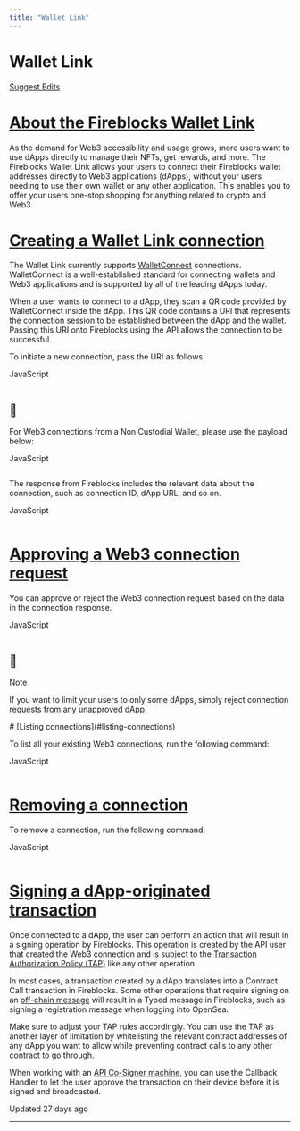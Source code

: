 ```yaml
---
title: "Wallet Link"
---
```

  
  # Wallet Link

[Suggest Edits](/edit/web3-wallet-link)

# [About the Fireblocks Wallet Link](#about-the-fireblocks-wallet-link)

As the demand for Web3 accessibility and usage grows, more users want to use dApps directly to manage their NFTs, get rewards, and more. The Fireblocks Wallet Link allows your users to connect their Fireblocks wallet addresses directly to Web3 applications (dApps), without your users needing to use their own wallet or any other application. This enables you to offer your users one-stop shopping for anything related to crypto and Web3.

# [Creating a Wallet Link connection](#creating-a-wallet-link-connection)

The Wallet Link currently supports [WalletConnect](https://walletconnect.com/) connections. WalletConnect is a well-established standard for connecting wallets and Web3 applications and is supported by all of the leading dApps today.

When a user wants to connect to a dApp, they scan a QR code provided by WalletConnect inside the dApp. This QR code contains a URI that represents the connection session to be established between the dApp and the wallet. Passing this URI onto Fireblocks using the API allows the connection to be successful.

To initiate a new connection, pass the URI as follows.

JavaScript

```

```

<Info>

## 📘

For Web3 connections from a Non Custodial Wallet, please use the payload below:

JavaScript

```

```




</Info>

The response from Fireblocks includes the relevant data about the connection, such as connection ID, dApp URL, and so on.

JavaScript

```

```

# [Approving a Web3 connection request](#approving-a-web3-connection-request)

You can approve or reject the Web3 connection request based on the data in the connection response.

JavaScript

```

```

<Info>

## 📘

Note

If you want to limit your users to only some dApps, simply reject connection requests from any unapproved dApp.

</Info>
# [Listing connections](#listing-connections)

To list all your existing Web3 connections, run the following command:

JavaScript

```

```

# [Removing a connection](#removing-a-connection)

To remove a connection, run the following command:

JavaScript

```

```

# [Signing a dApp-originated transaction](#signing-a-dapp-originated-transaction)

Once connected to a dApp, the user can perform an action that will result in a signing operation by Fireblocks. This operation is created by the API user that created the Web3 connection and is subject to the [Transaction Authorization Policy (TAP)](https://support.fireblocks.io/hc/en-us/articles/4401998390546-TAP-for-DeFi-operations) like any other operation.

In most cases, a transaction created by a dApp translates into a Contract Call transaction in Fireblocks. Some other operations that require signing on an [off-chain message](https://support.fireblocks.io/hc/en-us/articles/4413379762450-Off-chain-message-signing) will result in a Typed message in Fireblocks, such as signing a registration message when logging into OpenSea.

Make sure to adjust your TAP rules accordingly. You can use the TAP as another layer of limitation by whitelisting the relevant contract addresses of any dApp you want to allow while preventing contract calls to any other contract to go through.

When working with an [API Co-Signer machine](https://support.fireblocks.io/hc/en-us/articles/12006018592156-API-Co-Signer-Overview), you can use the Callback Handler to let the user approve the transaction on their device before it is signed and broadcasted.

Updated 27 days ago

* * *